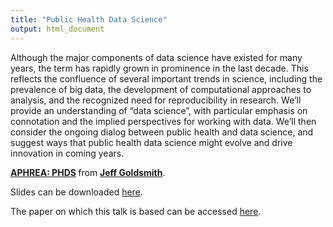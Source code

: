 ```yaml
---
title: "Public Health Data Science"
output: html_document
---
```


Although the major components of data science have existed for many years, the term has rapidly grown in prominence in the last decade. This reflects the confluence of several important trends in science, including the prevalence of big data, the development of computational approaches to analysis, and the recognized need for reproducibility in research. We'll provide an understanding of “data science”, with particular emphasis on connotation and the implied perspectives for working with data. We'll then consider the ongoing dialog between public health and data science, and suggest ways that public health data science might evolve and drive innovation in coming years. 

<script async class="speakerdeck-embed" data-id="d6a0bc462ce14417a88bf41ff6148590" data-ratio="1.77777777777778" src="//speakerdeck.com/assets/embed.js"></script>
<div style="margin-bottom:5px"> <strong> <a href="https://speakerdeck.com/jeffgoldsmith/aphrea-phds" title="APHREA: PHDS" target="_blank">APHREA: PHDS</a> </strong> from <strong><a href="https://speakerdeck.com/jeffgoldsmith" target="_blank">Jeff Goldsmith</a></strong>. </div>

Slides can be downloaded [here](./slides/ShortCourse_PHDS.pdf).

The paper on which this talk is based can be accessed [here](https://www.ncbi.nlm.nih.gov/pmc/articles/PMC8378512/). 
